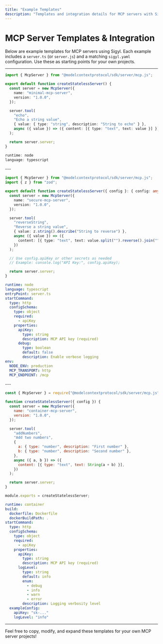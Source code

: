 ```yaml
---
title: "Example Templates"
description: "Templates and integration details for MCP servers with Sigyl."
---
```


# MCP Server Templates & Integration

Below are example templates for MCP servers using Sigyl. Each example includes a `server.ts` (or `server.js`) and a matching `sigyl.yaml` configuration. Use these as starting points for your own projects.

---

<CodeGroup>

```ts Minimal Server (TS)
import { McpServer } from "@modelcontextprotocol/sdk/server/mcp.js";

export default function createStatelessServer() {
  const server = new McpServer({
    name: "minimal-mcp-server",
    version: "1.0.0",
  });

  server.tool(
    "echo",
    "Echo a string value",
    { value: { type: "string", description: "String to echo" } },
    async ({ value }) => ({ content: [{ type: "text", text: value }] })
  );

  return server.server;
}
```

```ts sigyl.yaml
runtime: node
language: typescript
```
</CodeGroup>
---
<CodeGroup>


```ts Node.js MCP Server with Secrets/Config
import { McpServer } from "@modelcontextprotocol/sdk/server/mcp.js";
import { z } from "zod";

export default function createStatelessServer({ config }: { config: any }) {
  const server = new McpServer({
    name: "secure-mcp-server",
    version: "1.0.0",
  });

  server.tool(
    "reverseString",
    "Reverse a string value",
    { value: z.string().describe("String to reverse") },
    async ({ value }) => ({
      content: [{ type: "text", text: value.split("").reverse().join("") }],
    })
  );

  // Use config.apiKey or other secrets as needed
  // Example: console.log("API Key:", config.apiKey);

  return server.server;
}
```

```yaml sigyl.yaml
runtime: node
language: typescript
entryPoint: server.ts
startCommand:
  type: http
  configSchema:
    type: object
    required:
      - apiKey
    properties:
      apiKey:
        type: string
        description: MCP API key (required)
      debug:
        type: boolean
        default: false
        description: Enable verbose logging
env:
  NODE_ENV: production
  MCP_TRANSPORT: http
  MCP_ENDPOINT: /mcp
```

</CodeGroup>
---

<CodeGroup>

```js Container-based MCP Server (JS)
const { McpServer } = require("@modelcontextprotocol/sdk/server/mcp.js");

function createStatelessServer({ config }) {
  const server = new McpServer({
    name: "container-mcp-server",
    version: "1.0.0",
  });

  server.tool(
    "addNumbers",
    "Add two numbers",
    {
      a: { type: "number", description: "First number" },
      b: { type: "number", description: "Second number" },
    },
    async ({ a, b }) => ({
      content: [{ type: "text", text: String(a + b) }],
    })
  );

  return server.server;
}

module.exports = createStatelessServer;
```

```yaml sigyl.yaml
runtime: container
build:
  dockerfile: Dockerfile
  dockerBuildPath: .
startCommand:
  type: http
  configSchema:
    type: object
    required:
      - apiKey
    properties:
      apiKey:
        type: string
        description: MCP API key (required)
      logLevel:
        type: string
        default: info
        enum:
          - debug
          - info
          - warn
          - error
        description: Logging verbosity level
  exampleConfig:
    apiKey: "sk-..."
    logLevel: "info"
```

---

Feel free to copy, modify, and expand these templates for your own MCP server projects!
</CodeGroup>